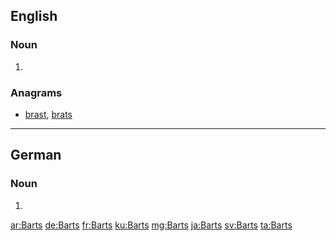 ==English==

===Noun===
{{head|en|plural}}

# {{plural of|Bart|lang=en}}

===Anagrams===
* [[brast#English|brast]], [[brats#English|brats]]

----

==German==

===Noun===
{{head|de|noun form}} {{m}}

# {{genitive of|Bart|lang=de}}

[[ar:Barts]]
[[de:Barts]]
[[fr:Barts]]
[[ku:Barts]]
[[mg:Barts]]
[[ja:Barts]]
[[sv:Barts]]
[[ta:Barts]]